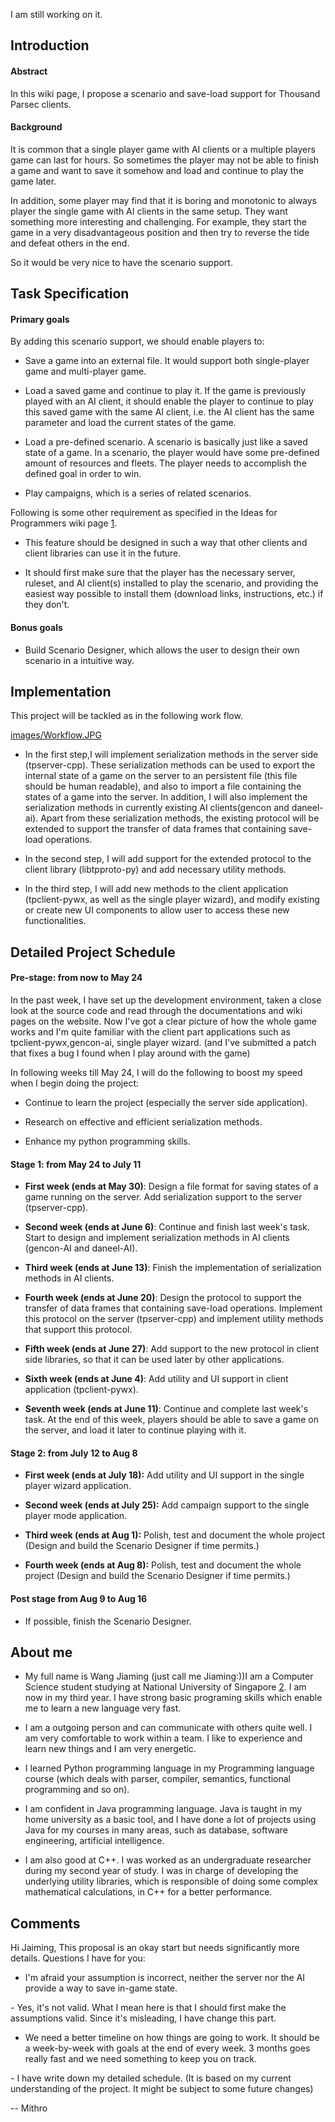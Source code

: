 I am still working on it.

== Introduction==

==== Abstract====
In this wiki page, I propose a scenario and save-load support for Thousand Parsec clients.

==== Background====
It is common that a single player game with AI clients or a multiple players game can last for hours. So sometimes the player may not be able to finish a game and want to save it somehow and load and continue to play the game later.

In addition, some player may find that it is boring and monotonic to always player the single game with AI clients in the same setup. They want something more interesting and challenging. For example, they start the game in a very disadvantageous position and then try to reverse the tide and defeat others in the end.

So it would be very nice to have the scenario support. 


== Task Specification==

==== Primary goals====
By adding this scenario support, we should enable players to:

* Save a game into an external file. It would support both single-player game and multi-player game.

* Load a saved game and continue to play it. If the game is previously played with an AI client, it should enable the player to continue to play this saved game with the same AI client, i.e. the AI client has the same parameter and load the current states of the game.

* Load a pre-defined scenario. A scenario is basically just like a saved state of a game. In a scenario, the player would have some pre-defined amount of resources and fleets. The player needs to accomplish the defined goal in order to win.

* Play campaigns, which is a series of related scenarios.


Following is some other requirement as specified in the Ideas for Programmers wiki page [http://www.thousandparsec.net/wiki/Ideas_for_Programmers#Scenarios].

* This feature should be designed in such a way that other clients and client libraries can use it in the future.

* It should first make sure that the player has the necessary server, ruleset, and AI client(s) installed to play the scenario, and providing the easiest way possible to install them (download links, instructions, etc.) if they don't. 

==== Bonus goals====

* Build Scenario Designer, which allows the user to design their own scenario in a intuitive way.


== Implementation==
This project will be tackled as in the following work flow.

[[images/Workflow.JPG]]

* In the first step,I will implement serialization methods in the server side (tpserver-cpp). These serialization methods can be used to export the internal state of a game on the server to an persistent file (this file should be human readable), and also to import a file containing the states of a game into the server. In addition, I will also implement the serialization methods in currently existing AI clients(gencon and daneel-ai). Apart from these serialization methods, the existing protocol will be extended to support the transfer of data frames that containing save-load operations.

* In the second step, I will add support for the extended protocol to the client library (libtpproto-py) and add necessary utility methods.

* In the third step, I will add new methods to the client application (tpclient-pywx, as well as the single player wizard), and modify existing or create new UI components to allow user to access these new functionalities.


== Detailed Project Schedule==

==== Pre-stage: from now to May 24====
In the past week, I have set up the development environment, taken a close look at the source code and read through the documentations and wiki pages on the website. Now I've got a clear picture of how the whole game works and I'm quite familiar with the client part applications such as tpclient-pywx,gencon-ai, single player wizard. (and I've submitted a patch that fixes a bug I found when I play around with the game)


In following weeks till May 24, I will do the following to boost my speed when I begin doing the project:

* Continue to learn the project (especially the server side application).

* Research on effective and efficient serialization methods.

* Enhance my python programming skills.


==== Stage 1: from May 24 to July 11====

* '''First week (ends at May 30)''': Design a file format for saving states of a game running on the server. Add serialization support to the server (tpserver-cpp).

* '''Second week (ends at June 6)''': Continue and finish last week's task. Start to design and implement serialization methods in AI clients (gencon-AI and daneel-AI).

* '''Third week (ends at June 13)''': Finish the implementation of serialization methods in AI clients.

* '''Fourth week (ends at June 20)''': Design the protocol to support the transfer of data frames that containing save-load operations. Implement this protocol on the server (tpserver-cpp) and implement utility methods that support this protocol.

* '''Fifth week (ends at June 27)''': Add support to the new protocol in client side libraries, so that it can be used later by other applications.

* '''Sixth week (ends at June 4)''': Add utility and UI support in client application (tpclient-pywx).

* '''Seventh week (ends at June 11)''': Continue and complete last week's task. At the end of this week, players should be able to save a game on the server, and load it later to continue playing with it.


==== Stage 2: from July 12 to Aug 8====

* '''First week (ends at July 18):''' Add utility and UI support in the single player wizard application.

* '''Second week (ends at July 25):''' Add campaign support to the single player mode application.

* '''Third week (ends at Aug 1):''' Polish, test and document the whole project (Design and build the Scenario Designer if time permits.)

* '''Fourth week (ends at Aug 8):''' Polish, test and document the whole project (Design and build the Scenario Designer if time permits.)


==== Post stage from Aug 9 to Aug 16====

* If possible, finish the Scenario Designer.


== About me ==
* My full name is Wang Jiaming (just call me Jiaming:))I am a Computer Science student studying at National University of Singapore [http://www.nus.edu.sg]. I am now in my third year. I have strong basic programing skills which enable me to learn a new language very fast.

* I am a outgoing person and can communicate with others quite well. I am very comfortable to work within a team. I like to experience and learn new things and I am very energetic.

* I learned Python programming language in my Programming language course (which deals with parser, compiler, semantics, functional programming and so on). 

* I am confident in Java programming language. Java is taught in my home university as a basic tool, and I have done a lot of projects using Java for my courses  in many areas, such as database, software engineering, artificial intelligence.

* I am also good at C++. I was worked as an undergraduate researcher during my second year of study. I was in charge of developing the underlying utility libraries, which is responsible of doing some complex mathematical calculations, in C++ for a better performance. 


== Comments==

Hi Jaiming, This proposal is an okay start but needs significantly more details. Questions I have for you:

* I'm afraid your assumption is incorrect, neither the server nor the AI provide a way to save in-game state.
- Yes, it's not valid. What I mean here is that I should first make the assumptions valid. Since it's misleading, I have change this part.
* We need a better timeline on how things are going to work. It should be a week-by-week with goals at the end of every week. 3 months goes really fast and we need something to keep you on track.
- I have write down my detailed schedule. (It is based on my current understanding of the project. It might be subject to some future changes)

-- Mithro